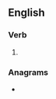 ==English==

===Verb===
{{head|en|present participle}}

# {{present participle of|elope|lang=en|nocat=1}}

===Anagrams===
* {{anagrams|en|gin pole}}